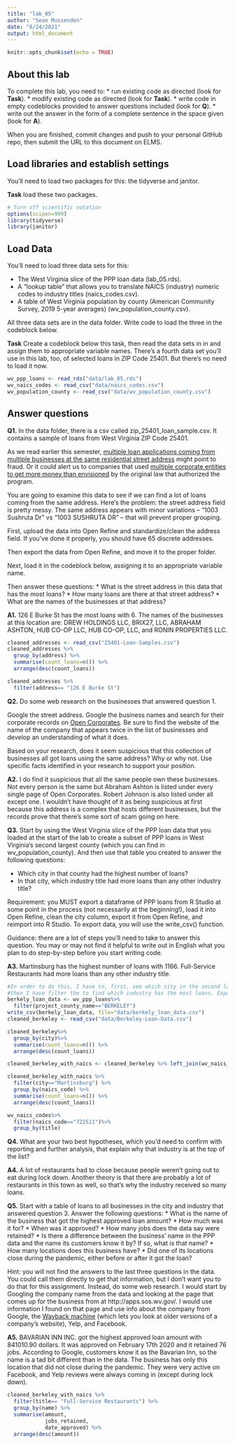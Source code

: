 ```yaml
---
title: "lab_05"
author: "Sean Mussenden"
date: "8/24/2021"
output: html_document
---
```


```r
knitr::opts_chunk$set(echo = TRUE)
```

## About this lab

To complete this lab, you need to:
* run existing code as directed (look for **Task**).
* modify existing code as directed (look for **Task**).
* write code in empty codeblocks provided to answer questions included (look for **Q**).
* write out the answer in the form of a complete sentence in the space given (look for **A**).

When you are finished, commit changes and push to your personal GitHub repo, then submit the URL to this document on ELMS.

## Load libraries and establish settings

You'll need to load two packages for this: the tidyverse and janitor.

**Task** load these two packages.

```r
# Turn off scientific notation
options(scipen=999)
library(tidyverse)
library(janitor)
```

## Load Data

You'll need to load three data sets for this:

* The West Virginia slice of the PPP loan data (lab_05.rds).
* A "lookup table" that allows you to translate NAICS (industry) numeric codes to industry titles (naics_codes.csv).
* A table of West Virginia population by county (American Community Survey, 2019 5-year averages) (wv_population_county.csv).

All three data sets are in the data folder.  Write code to load the three in the codeblock below.

**Task** Create a codeblock below this task, then read the data sets in in and assign them to appropriate variable names. There's a fourth data set you'll use in this lab, too, of selected loans in ZIP Code 25401. But there's no need to load it now.
```r
wv_ppp_loans <- read_rds("data/lab_05.rds")
wv_naics_codes <- read_csv("data/naics_codes.csv")
wv_population_county <- read_csv("data/wv_population_county.csv")

```

## Answer questions

**Q1.** In the data folder, there is a csv called zip_25401_loan_sample.csv.  It contains a sample of loans from West Virginia ZIP Code 25401. 

As we read earlier this semester, [multiple loan applications coming from multiple businesses at the same residential street address](https://www.nytimes.com/2021/08/17/business/ppp-fraud-covid.html) might point to fraud. Or it could alert us to companies that used [multiple corporate entities to get more money than envisioned](https://www.propublica.org/article/different-names-same-address-how-big-businesses-got-government-loans-meant-for-small-businesses) by the original law that authorized the program.   

You are going to examine this data to see if we can find a lot of loans coming from the same address.  Here's the problem: the street address field is pretty messy.  The same address appears with minor variations --  "1003 Sushruta Dr" vs "1003 SUSHRUTA DR" -- that will prevent proper grouping. 

First, upload the data into Open Refine and standardize/clean the address field. If you've done it properly, you should have 65 discrete addresses. 

Then export the data from Open Refine, and move it to the proper folder. 

Next, load it in the codeblock below, assigning it to an appropriate variable name. 

Then answer these questions:
* What is the street address in this data that has the most loans?
* How many loans are there at that street address?
* What are the names of the businesses at that address?

**A1.** 126 E Burke St has the most loans with 6. The names of the businesses at this location are: DREW HOLDINGS LLC, BRIX27, LLC, 	ABRAHAM ASHTON, HUB CO-OP LLC, 	HUB CO-OP, LLC, and RONIN PROPERTIES LLC. 

```r
cleaned_addresses <- read_csv("25401-Loan-Samples.csv")
cleaned_addresses %>%
  group_by(address) %>%
  summarise(count_loans=n()) %>%
  arrange(desc(count_loans))

cleaned_addresses %>%
  filter(address== "126 E Burke St")


```

**Q2.** Do some web research on the businesses that answered question 1.  

Google the street address.  Google the business names and search for their corporate records on [Open Corporates](https://opencorporates.com/). Be sure to find the website of the name of the company that appears twice in the list of businesses and develop an understanding of what it does. 

Based on your research, does it seem suspicious that this collection of businesses all got loans using the same address? Why or why not. Use specific facts identified in your research to support your position. 

**A2.** I do find it suspicious that all the same people own these businesses. Not every person is the same but Abraham Ashton is listed under every single page of Open Corporates. Robert Johnson is also listed under all except one. I wouldn't have thought of it as being suspicious at first because this address is a complex that hosts different businesses, but the records prove that there's some sort of scam going on here. 

**Q3.** Start by using the West Virginia slice of the PPP loan data that you loaded at the start of the lab to create a subset of PPP loans in West Virginia's second largest county (which you can find in wv_population_county). And then use that table you created to answer the following questions:

* Which city in that county had the highest number of loans? 
* In that city, which industry title had more loans than any other industry title? 

Requirement: you MUST export a dataframe of PPP loans from R Studio at some point in the process (not necessarily at the beginning!), load it into Open Refine, clean the city column, export it from Open Refine, and reimport into R Studio. To export data, you will use the write_csv() function.

Guidance: there are a lot of steps you'll need to take to answer this question. You may or may not find it helpful to write out in English what you plan to do step-by-step before you start writing code.   

**A3.** Martinsburg has the highest number of loans with 1166. Full-Service Restaurants had more loans than any other industry title. 

```r
#In order to do this, I have to, first, see which city in the second largest county had the most loans
#then I have filter the to find which industry has the most loans. Export the data and clean up the city column
berkely_loan_data <- wv_ppp_loans%>%
  filter(project_county_name=="BERKELEY")
write_csv(berkely_loan_data, file="data/berkely_loan_data.csv")
cleaned_berkeley <- read_csv("data/Berkeley-Loan-Data.csv")

cleaned_berkeley%>%
  group_by(city)%>%
  summarise(count_loans=n()) %>%
  arrange(desc(count_loans))
```
```r
cleaned_berkeley_with_naics <- cleaned_berkeley %>% left_join(wv_naics_codes)

cleaned_berkeley_with_naics %>%
  filter(city=="Martinsburg") %>%
  group_by(naics_code) %>%
  summarise(count_loans=n()) %>%
  arrange(desc(count_loans))

wv_naics_codes%>%
  filter(naics_code=="722511")%>%
  group_by(title)
```

**Q4.** What are your two best hypotheses, which you'd need to confirm with reporting and further analysis, that explain why that industry is at the top of the list?

**A4.** A lot of restaurants had to close because people weren't going out to eat during lock down. Another theory is that there are probably a lot of restaurants in this town as well, so that's why the industry received so many loans.

**Q5.** Start with a table of loans to all businesses in the city and industry that answered question 3. Answer the following questions:
* What is the name of the business that got the highest approved loan amount? 
* How much was it for?
* When was it approved?
* How many jobs does the data say were retained?
* Is there a difference between the business' name in the PPP data and the name its customers know it by? If so, what is that name?
* How many locations does this business have? 
* Did one of its locations close during the pandemic, either before or after it got the loan?

Hint: you will not find the answers to the last three questions in the data.  You could call them directly to get that information, but I don't want you to do that for this assignment.  Instead, do some web research. I would start by Googling the company name from the data and looking at the page that comes up for the business from at http://apps.sos.wv.gov/. I would use information I found on that page and use info about the company from Google, the [Wayback machine](https://archive.org/web/) (which lets you look at older versions of a company's website), Yelp, and Facebook. 

**A5.** BAVARIAN INN INC. got the highest approved loan amount with 841010.90	dollars. It was approved on February 17th 2020 and it retained 76 jobs. According to Google, customers know it as the Bavarian Inn, so the name is a tad bit different than in the data. The business has only this location that did not close during the pandemic. They were very active on Facebook, and Yelp reviews were always coming in (except during lock down). 
```r
cleaned_berkeley_with_naics %>%
  filter(title== "Full-Service Restaurants") %>%
  group_by(name) %>%
  summarise(amount,
            jobs_retained,
            date_approved) %>%
  arrange(desc(amount))
```


